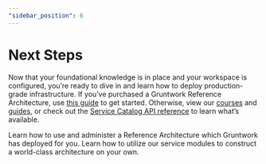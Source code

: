 ```yaml
---
"sidebar_position": 6
---
```



# Next Steps

Now that your foundational knowledge is in place and your workspace is configured, you’re ready to dive in and learn how to deploy production-grade infrastructure. If you’ve purchased a Gruntwork Reference Architecture, use [this guide](/guides/reference-architecture) to get started. Otherwise, view our [courses](/courses) and [guides](/guides), or check out the [Service Catalog API reference](/reference/services/intro/overview) to learn what’s available.

<Grid cols={2}>
  <Card
    title="Set Up Your Reference Architecture"
    href="/guides/reference-architecture"
  >
    Learn how to use and administer a Reference Architecture which Gruntwork has
    deployed for you.
  </Card>
  <Card
    title="Build Your Own Architecture"
    href="/guides/build-it-yourself"
  >
    Learn how to utilize our service modules to construct a world-class
    architecture on your own.
  </Card>
</Grid>


<!-- ##DOCS-SOURCER-START
{
  "sourcePlugin": "local-copier",
  "hash": "096674fca64983f45542f73cc4fc7e9b"
}
##DOCS-SOURCER-END -->
